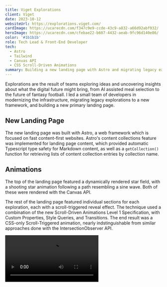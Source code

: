 ```yaml
---
title: Viget Explorations
client: Viget
date: 2023-10-12
websiteUrl: https://explorations.viget.com/
cardImage: https://ucarecdn.com/f347c9e9-ccde-43c9-a832-a66d92abf932/
heroImage: https://ucarecdn.com/cfebae22-b607-4432-aeab-9fc96d140e86/
color: '#1b1b1b'
role: Tech Lead & Front-End Developer
tech:
  - Astro
  - Tailwind
  - Canvas API
  - CSS Scroll-Driven Animations
summary: Building a new landing page with Astro and migrating legacy explorations from oudated tooling to a modernized setup.
---
```



Explorations are the result of teams exploring ideas and uncovering insights about what the digital future might bring, from AI assisted meal selection to the future of fantasy football. I led a small team of developers in modernizing the infrastructure, migrating legacy explorations to a new framework, and building a new primary landing page.

## New Landing Page

The new landing page was built with Astro, a web framework which is focused on fast content-first websites. Astro's content collections feature was implemented for landing page content, which provided automatic Typescript type safety for Markdown content, as well as a `getCollection()` function for retrieving lists of content collection entries by collection name.

## Animations

The top of the landing page featured a dynamically rendered star field, with a shooting star animation following a path resembling a sine wave. Both of these were rendered with the Canvas API.

<Embed
  url="https://codepen.io/jeremyfrank/embed/zYyYQxy?default-tab=result"
  height="675"
  classes="mdd:aspect-[10/9] mdd:h-auto"
/>

The rest of the landing page featured individual sections for each exploration, each with a scroll-triggered reveal effect. The technique used a combination of the new Scroll-Driven Animations Level 1 Specification, with Custom Properties, Style Queries, and Transitions. The end result was a CSS-only Scroll-Triggered animation, nearly indstinguishable from similar approaches done with the IntersectionObserver API.

<Video
  src="https://jeremyfrank-dev-assets.s3.amazonaws.com/explorations.mp4"
  bordered={true}
/>
